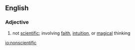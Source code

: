 ==English==

===Adjective===
{{en-adj|-}}

# not [[scientific]]; involving [[faith]], [[intuition]], or [[magical]] thinking

[[io:nonscientific]]